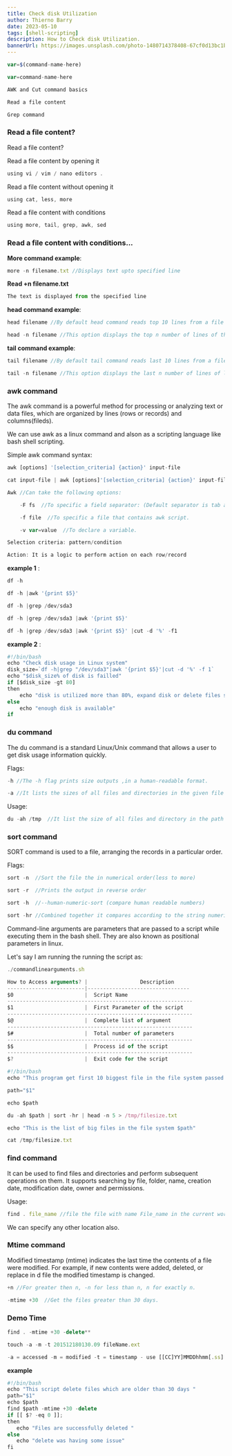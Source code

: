 ```yaml
---
title: Check disk Utilization
author: Thierno Barry
date: 2023-05-10
tags: [shell-scripting]
description: How to Check disk Utilization.
bannerUrl: https://images.unsplash.com/photo-1480714378408-67cf0d13bc1b
---
```


```jsx
var=$(command-name-here)

var=command-name-here

AWK and Cut command basics

Read a file content

Grep command
```

### Read a file content?

Read a file content?

Read a file content by opening it

```js
using vi / vim / nano editors .
```

Read a file content without opening it

```jsx
using cat, less, more
```

Read a file content with conditions
```jsx
using more, tail, grep, awk, sed
```

### Read a file content with conditions...

**More command example**:

```jsx
more -n filename.txt //Displays text upto specified line
```

**Read +n filename.txt**

```jsx
The text is displayed from the specified line
```

**head command example**:

```js
head filename //By default head command reads top 10 lines from a file
```

```jsx
head -n filename //This option displays the top n number of lines of the document
```

**tail command example**:

```jsx
tail filename //By default tail command reads last 10 lines from a file
```

```jsx
tail -n filename //This option displays the last n number of lines of lines of the document
```

### awk command

The awk command is a powerful method for processing or analyzing text or data files, which are organized by lines (rows or records) and columns(fileds).

We can use awk as a linux command and alson as a scripting language like bash shell scripting.

Simple awk command syntax:

```jsx
awk [options] '[selection_criteria] {action}' input-file

cat input-file | awk [options]'[selection_criteria] {action}' input-file

Awk //Can take the following options:

    -F fs  //To specific a field separator: (Default separator is tab and space)

    -f file  //To specific a file that contains awk script.

    -v var=value  //To declare a variable.

Selection criteria: pattern/condition

Action: It is a logic to perform action on each row/record
```

**example 1** :

```js
df -h

df -h |awk '{print $5}'

df -h |grep /dev/sda3

df -h |grep /dev/sda3 |awk '{print $5}'

df -h |grep /dev/sda3 |awk '{print $5}' |cut -d '%' -f1
```


**example 2** :

```jsx
#!/bin/bash
echo "Check disk usage in Linux system"
disk_size=`df -h|grep "/dev/sda3"|awk '{print $5}'|cut -d '%' -f 1`
echo "$disk_size% of disk is failled"
if [$disk_size -gt 80]
then
    echo "disk is utilized more than 80%, expand disk or delete files soon"
else
    echo "enough disk is available"
if
```

### du command

The du command is a standard Linux/Unix command that allows a user to get disk usage information quickly.

Flags:

```jsx
-h //The -h flag prints size outputs ,in a human-readable format.

-a //It lists the sizes of all files and directories in the given file path.
```

Usage:

```js
du -ah /tmp  //It list the size of all files and directory in the path /tmp in human readable format.
```

### sort command

SORT command is used to a file, arranging the records in a particular order.

Flags:

```jsx
sort -n  //Sort the file the in numerical order(less to more)

sort -r  //Prints the output in reverse order

sort -h  //--human-numeric-sort (compare human readable numbers)

sort -hr //Combined together it compares according to the string numerical value and reverses the result of comparison.
```

Command-line arguments are parameters that are passed to a script while executing them in the bash shell. They are also known as positional parameters in linux.

Let's say I am running the running the script as:

```jsx
./commandlinearguments.sh 
```

```jsx
How to Access arguments? |                 Description
-------------------------|---------------------------------
$0                       |  Script Name
------------------------------------------------------------
$1                       |  First Parameter of the script
------------------------------------------------------------
$@                       |  Complete list of argument
------------------------------------------------------------
$#                       |  Total number of parameters
------------------------------------------------------------
$$                       |  Process id of the script
------------------------------------------------------------
$?                       |  Exit code for the script
```

```jsx
#!/bin/bash
echo "This program get first 10 biggest file in the file system passed via positional argument"

path="$1"

echo $path

du -ah $path | sort -hr | head -n 5 > /tmp/filesize.txt

echo "This is the list of big files in the file system $path"

cat /tmp/filesize.txt
```

### find command

It can be used to find files and directories and perform subsequent operations on them. It supports searching by file, folder, name, creation date, modification date, owner and permissions.

Usage:

```jsx
find . file_name //file the file with name File_name in the current working directory.
```
We can specify any other location also.

### Mtime command

Modified timestamp (mtime) indicates the last time the contents of a file were modified. For example, if new contents were added, deleted, or replace in d file the modified timestamp is changed.

```jsx
+n //For greater then n, -n for less than n, n for exactly n.
```

```jsx
-mtime +30  //Get the files greater than 30 days.
```

### Demo Time

```jsx
find . -mtime +30 -delete**

touch -a -m -t 201512180130.09 fileName.ext

-a = accessed -m = modified -t = timestamp - use [[CC]YY]MMDDhhmm[.ss] time format
```

**example**

```jsx
#!/bin/bash
echo "This script delete files which are older than 30 days "
path="$1"
echo $path
find $path -mtime +30 -delete
if [[ $? -eq 0 ]];
then
   echo "Files are successfully deleted "
else
   echo "delete was having some issue"
fi
```